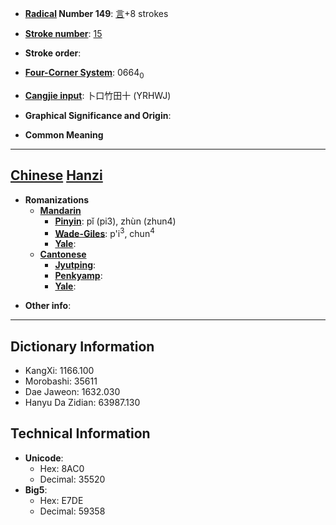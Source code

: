 * '''[[Wiktionary:Chinese radical index| Radical]] Number 149''': [[Wiktionary:Chinese radical index 言|言]]+8 strokes

* '''[[Wiktionary:Chinese total strokes index|Stroke number]]''': [[Wiktionary:Chinese total strokes index 15|15]]

* '''Stroke order''': 

* '''[[Wiktionary:Chinese four corner index|Four-Corner System]]''': 0664<sub>0</sub>

* '''[[Wiktionary:Chinese Cangjie index|Cangjie input]]''': 卜口竹田十 (YRHWJ)

* '''Graphical Significance and Origin''': 

* '''Common Meaning'''

----

== [[Chinese]] [[Hanzi]] ==

* '''Romanizations'''
** '''[[Mandarin]]'''
*** '''[[Pinyin]]''': pǐ (pi3), zhùn (zhun4)
*** '''[[Wade-Giles]]''': p'i<sup>3</sup>, chun<sup>4</sup>
*** '''[[Yale]]''': 
** '''[[Cantonese]]'''
*** '''[[Jyutping]]''':
*** '''[[Penkyamp]]''': 
*** '''[[Yale]]''': 

* '''Other info''': 

----

== Dictionary Information ==

* KangXi: 1166.100
* Morobashi: 35611
* Dae Jaweon: 1632.030
* Hanyu Da Zidian: 63987.130

== Technical Information ==

* '''Unicode''':
** Hex: 8AC0
** Decimal: 35520
* '''Big5''':
** Hex: E7DE
** Decimal: 59358